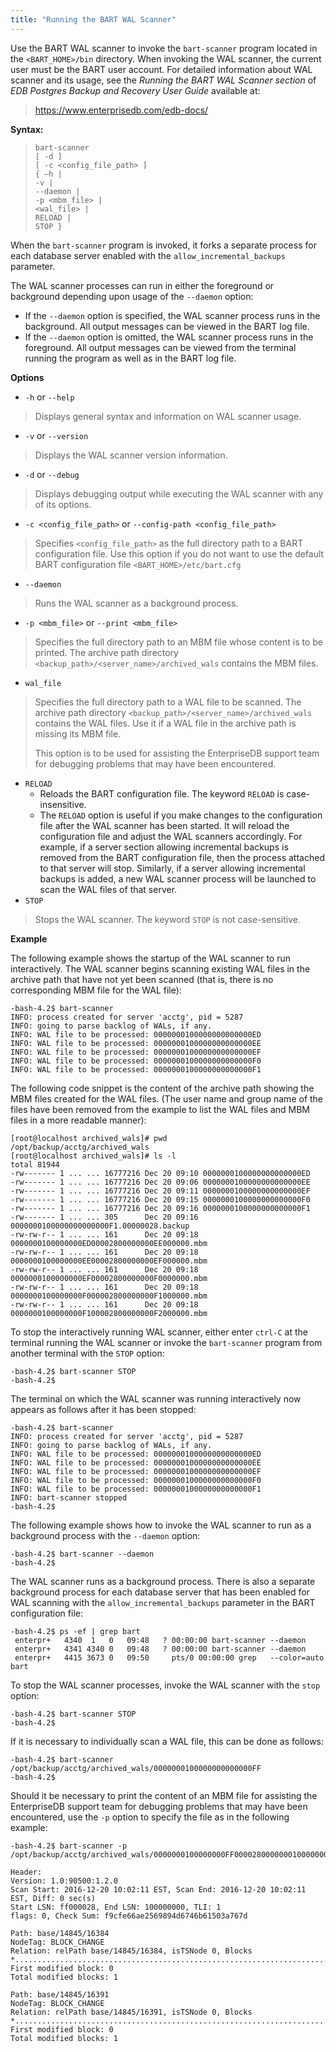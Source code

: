 ```yaml
---
title: "Running the BART WAL Scanner"
---
```




Use the BART WAL scanner to invoke the `bart-scanner` program located in the `<BART_HOME>/bin` directory. When invoking the WAL scanner, the current user must be the BART user account. For detailed information about WAL scanner and its usage, see the *Running the BART WAL Scanner section* of *EDB Postgres Backup and Recovery User Guide* available at:

> <https://www.enterprisedb.com/edb-docs/>

**Syntax:**

>     bart-scanner
>     [ -d ]
>     [ -c <config_file_path> ]
>     { –h |
>     -v |
>     --daemon |
>     -p <mbm_file> |
>     <wal_file> |
>     RELOAD |
>     STOP }

When the `bart-scanner` program is invoked, it forks a separate process for each database server enabled with the `allow_incremental_backups` parameter.

The WAL scanner processes can run in either the foreground or background depending upon usage of the `--daemon` option:

-   If the `--daemon` option is specified, the WAL scanner process runs in the background. All output messages can be viewed in the BART log file.
-   If the `--daemon` option is omitted, the WAL scanner process runs in the foreground. All output messages can be viewed from the terminal running the program as well as in the BART log file.

**Options**

-   `-h` or `--help`

> Displays general syntax and information on WAL scanner usage.

-   `-v` or `--version`

> Displays the WAL scanner version information.

-   `-d` or `--debug`

> Displays debugging output while executing the WAL scanner with any of its options.

-   `-c <config_file_path>` or `--config-path <config_file_path>`

> Specifies `<config_file_path>` as the full directory path to a BART configuration file. Use this option if you do not want to use the default BART configuration file `<BART_HOME>/etc/bart.cfg`

-   `--daemon`

> Runs the WAL scanner as a background process.

-   `-p <mbm_file>` or `--print <mbm_file>`

> Specifies the full directory path to an MBM file whose content is to be printed. The archive path directory `<backup_path>/<server_name>/archived_wals` contains the MBM files.

-   `wal_file`

> Specifies the full directory path to a WAL file to be scanned. The archive path directory `<backup_path>/<server_name>/archived_wals` contains the WAL files. Use it if a WAL file in the archive path is missing its MBM file.
>
> This option is to be used for assisting the EnterpriseDB support team for debugging problems that may have been encountered.

-   `RELOAD`
    -   Reloads the BART configuration file. The keyword `RELOAD` is case-insensitive.
    -   The `RELOAD` option is useful if you make changes to the configuration file after the WAL scanner has been started. It will reload the configuration file and adjust the WAL scanners accordingly. For example, if a server section allowing incremental backups is removed from the BART configuration file, then the process attached to that server will stop. Similarly, if a server allowing incremental backups is added, a new WAL scanner process will be launched to scan the WAL files of that server.
-   `STOP`

> Stops the WAL scanner. The keyword `STOP` is not case-sensitive.

**Example**

The following example shows the startup of the WAL scanner to run interactively. The WAL scanner begins scanning existing WAL files in the archive path that have not yet been scanned (that is, there is no corresponding MBM file for the WAL file):

    -bash-4.2$ bart-scanner
    INFO: process created for server 'acctg', pid = 5287
    INFO: going to parse backlog of WALs, if any.
    INFO: WAL file to be processed: 0000000100000000000000ED
    INFO: WAL file to be processed: 0000000100000000000000EE
    INFO: WAL file to be processed: 0000000100000000000000EF
    INFO: WAL file to be processed: 0000000100000000000000F0
    INFO: WAL file to be processed: 0000000100000000000000F1

The following code snippet is the content of the archive path showing the MBM files created for the WAL files. (The user name and group name of the files have been removed from the example to list the WAL files and MBM files in a more readable manner):

    [root@localhost archived_wals]# pwd
    /opt/backup/acctg/archived_wals
    [root@localhost archived_wals]# ls -l
    total 81944
    -rw------- 1 ... ... 16777216 Dec 20 09:10 0000000100000000000000ED
    -rw------- 1 ... ... 16777216 Dec 20 09:06 0000000100000000000000EE
    -rw------- 1 ... ... 16777216 Dec 20 09:11 0000000100000000000000EF
    -rw------- 1 ... ... 16777216 Dec 20 09:15 0000000100000000000000F0
    -rw------- 1 ... ... 16777216 Dec 20 09:16 0000000100000000000000F1
    -rw------- 1 ... ... 305      Dec 20 09:16 0000000100000000000000F1.00000028.backup
    -rw-rw-r-- 1 ... ... 161      Dec 20 09:18
    0000000100000000ED00002800000000EE000000.mbm
    -rw-rw-r-- 1 ... ... 161      Dec 20 09:18
    0000000100000000EE00002800000000EF000000.mbm
    -rw-rw-r-- 1 ... ... 161      Dec 20 09:18
    0000000100000000EF00002800000000F0000000.mbm
    -rw-rw-r-- 1 ... ... 161      Dec 20 09:18
    0000000100000000F000002800000000F1000000.mbm
    -rw-rw-r-- 1 ... ... 161      Dec 20 09:18
    0000000100000000F100002800000000F2000000.mbm

To stop the interactively running WAL scanner, either enter `ctrl-C` at the terminal running the WAL scanner or invoke the `bart-scanner` program from another terminal with the `STOP` option:

    -bash-4.2$ bart-scanner STOP
    -bash-4.2$

The terminal on which the WAL scanner was running interactively now appears as follows after it has been stopped:

    -bash-4.2$ bart-scanner
    INFO: process created for server 'acctg', pid = 5287
    INFO: going to parse backlog of WALs, if any.
    INFO: WAL file to be processed: 0000000100000000000000ED
    INFO: WAL file to be processed: 0000000100000000000000EE
    INFO: WAL file to be processed: 0000000100000000000000EF
    INFO: WAL file to be processed: 0000000100000000000000F0
    INFO: WAL file to be processed: 0000000100000000000000F1
    INFO: bart-scanner stopped
    -bash-4.2$

The following example shows how to invoke the WAL scanner to run as a background process with the `--daemon` option:

    -bash-4.2$ bart-scanner --daemon
    -bash-4.2$

The WAL scanner runs as a background process. There is also a separate background process for each database server that has been enabled for WAL scanning with the `allow_incremental_backups` parameter in the BART configuration file:

    -bash-4.2$ ps -ef | grep bart
     enterpr+   4340  1   0   09:48   ? 00:00:00 bart-scanner --daemon
     enterpr+   4341 4340 0   09:48   ? 00:00:00 bart-scanner --daemon
     enterpr+   4415 3673 0   09:50     pts/0 00:00:00 grep   --color=auto bart

To stop the WAL scanner processes, invoke the WAL scanner with the `stop` option:

    -bash-4.2$ bart-scanner STOP
    -bash-4.2$

If it is necessary to individually scan a WAL file, this can be done as follows:

    -bash-4.2$ bart-scanner /opt/backup/acctg/archived_wals/0000000100000000000000FF
    -bash-4.2$

Should it be necessary to print the content of an MBM file for assisting the EnterpriseDB support team for debugging problems that may have been encountered, use the `-p` option to specify the file as in the following example:

    -bash-4.2$ bart-scanner -p
    /opt/backup/acctg/archived_wals/0000000100000000FF0000280000000100000000.mbm

    Header:
    Version: 1.0:90500:1.2.0
    Scan Start: 2016-12-20 10:02:11 EST, Scan End: 2016-12-20 10:02:11 EST, Diff: 0 sec(s)
    Start LSN: ff000028, End LSN: 100000000, TLI: 1
    flags: 0, Check Sum: f9cfe66ae2569894d6746b61503a767d

    Path: base/14845/16384
    NodeTag: BLOCK_CHANGE
    Relation: relPath base/14845/16384, isTSNode 0, Blocks
    *.............................................................................
    First modified block: 0
    Total modified blocks: 1

    Path: base/14845/16391
    NodeTag: BLOCK_CHANGE
    Relation: relPath base/14845/16391, isTSNode 0, Blocks
    *..............................................................................
    First modified block: 0
    Total modified blocks: 1
